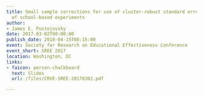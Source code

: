 ```yaml
---
title: Small sample corrections for use of cluster-robust standard errors in the analysis
  of school-based experiments
author:
- James E. Pustejovsky
date: 2017-03-02T00:00:00
publish_date: 2018-04-15T08:15:00
event: Society for Research on Educational Effectiveness Conference
event_short: SREE 2017
location: Washington, DC
links:
- faicon: person-chalkboard
  text: Slides
  url: /files/CRVE-SREE-20170302.pdf

---
```




